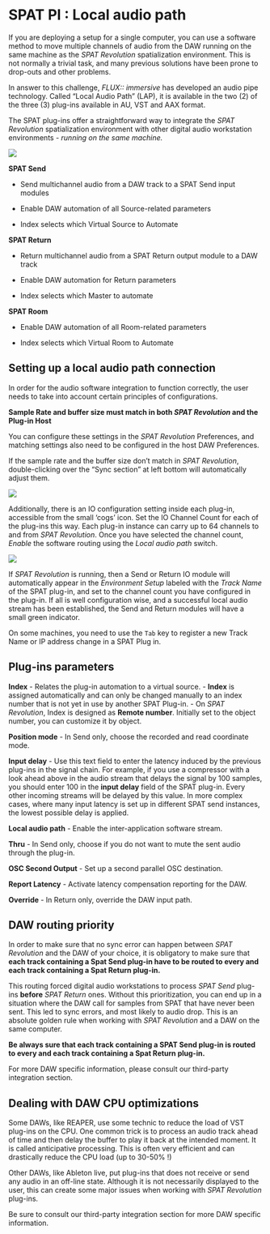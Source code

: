# SPAT PI : Local audio path {#sec-lap}

If you are deploying a setup for a single computer, you can use a software method to move multiple channels of audio from the DAW running on the same machine as the _SPAT Revolution_ spatialization environment.
This is not normally a trivial task, and many previous solutions have been prone to drop-outs and other problems.

In answer to this challenge, *FLUX:: immersive* has developed an audio pipe technology. Called "Local Audio Path" (LAP), it is available in the two (2) of the three (3) plug-ins available in AU, VST and AAX format.

The SPAT plug-ins offer a straightforward way to integrate the _SPAT Revolution_ spatialization environment with other digital audio workstation environments - _running on the same machine._

![](https://media.githubusercontent.com/media/FLUX-SE/doc_images/main/SpatR/ThirdParty/ReaperPlugins.png)

**SPAT Send**

- Send multichannel audio from a DAW track to a SPAT Send input modules

- Enable DAW automation of all Source-related parameters

- Index selects which Virtual Source to Automate

**SPAT Return**

- Return multichannel audio from a SPAT Return output module to a DAW track

- Enable DAW automation for Return parameters

- Index selects which Master to automate


**SPAT Room**

- Enable DAW automation of all Room-related parameters

- Index selects which Virtual Room to Automate

## Setting up a local audio path connection

In order for the audio software integration to function correctly, the user needs to
take into account certain principles of configurations.

:::{.callout-warning}
 **Sample Rate and buffer size must match in both _SPAT Revolution_ and the Plug-in Host**
:::

You can configure these settings in the _SPAT Revolution_ Preferences, and matching settings also need to be configured in the host DAW Preferences.

:::{.callout-note}
If the sample rate and the buffer size don't match in  _SPAT Revolution_, double-clicking over the "Sync section" at left bottom will automatically adjust them.  
:::

![]( https://media.githubusercontent.com/media/FLUX-SE/doc_images/main/SpatR/ThirdParty/ReaperPluginsAdvancedPanel.png)

<!-- TODO: update the image ????-->

Additionally, there is an IO configuration setting inside each plug-in, accessible from the small 'cogs' icon.
Set the IO Channel Count for each of the plug-ins this way.
Each plug-in instance can carry up to 64 channels to and from _SPAT Revolution_.
Once you have selected the channel count, _Enable_ the software routing using the _Local audio path_ switch.

![](https://media.githubusercontent.com/media/FLUX-SE/doc_images/main/SpatR/Setup/InputModuleRow.png)

If _SPAT Revolution_ is running, then a Send or Return IO module will automatically appear in the _Environment Setup_ labeled with the _Track Name_ of the SPAT plug-in, and set to the channel count you have configured in the plug-in. If all is well configuration wise, and a successful local audio stream has been established, the Send and Return modules will have a small green indicator.

:::{.callout-note}
On some machines, you need to use the ```Tab``` key to register a new Track Name or IP address change in a SPAT Plug in.
:::

## Plug-ins parameters

**Index** - Relates the plug-in automation to a virtual source.
- **Index** is assigned automatically and can only be changed manually to an index number that is not yet in use by another SPAT Plug-in.
- On  _SPAT Revolution_, Index is designed as **Remote number**. Initially set to the object number, you can customize it by object.

**Position mode** - In Send only, choose the recorded and read coordinate mode.  

**Input delay** - Use this text field to enter the latency induced by the previous plug-ins in the signal chain. For example, if you use a compressor with a look ahead above in the audio stream that delays the signal by 100 samples, you should enter 100 in the **input delay** field of the SPAT plug-in. Every other incoming streams will be delayed by this value. In more complex cases, where many input latency is set up in different SPAT send instances, the lowest possible delay is applied.

**Local audio path** - Enable the inter-application software stream.

**Thru** - In Send only, choose if you do not want to mute the sent audio through the plug-in.

**OSC Second Output** - Set up a second parallel OSC destination.

**Report Latency** - Activate latency compensation reporting for the DAW.

**Override** - In Return only, override the DAW input path.

## DAW routing priority

In order to make sure that no sync error can happen between _SPAT Revolution_ and the DAW of your choice, it is obligatory to make sure that **each track containing a Spat Send plug-in have to be routed to every and each track containing a Spat Return plug-in.**

This routing forced digital audio workstations to process *SPAT Send* plug-ins **before** *SPAT Return* ones. Without this prioritization, you can end up in a situation where the DAW call for samples from SPAT that have never been sent. This led to sync errors, and most likely to audio drop. This is an absolute golden rule when working with _SPAT Revolution_ and a DAW on the same computer.

:::{.callout-warning}
 **Be always sure that each track containing a SPAT Send plug-in is routed to every and each track containing a Spat Return plug-in.**
:::

For more DAW specific information, please consult our third-party integration section.

## Dealing with DAW CPU optimizations

Some DAWs, like REAPER, use some technic to reduce the load of VST plug-ins on the CPU. One common trick is to process an audio track ahead of time and then delay the buffer to play it back at the intended moment. It is called anticipative processing. This is often very efficient and can drastically reduce the CPU load (up to 30-50% !)

Other DAWs, like Ableton live, put plug-ins that does not receive or send any audio in an off-line state. Although it is not necessarily displayed to the user, this can create some major issues when working with _SPAT Revolution_ plug-ins.

:::{.callout-warning}
 Be sure to consult our third-party integration section for more DAW specific information.
:::
